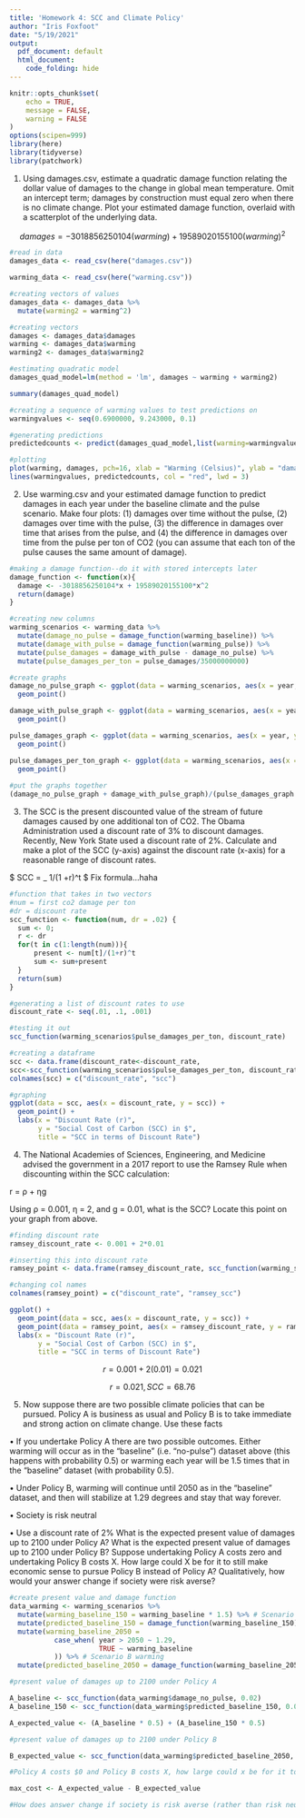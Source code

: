 ```yaml
---
title: 'Homework 4: SCC and Climate Policy'
author: "Iris Foxfoot"
date: "5/19/2021"
output:
  pdf_document: default
  html_document:
    code_folding: hide
---
```


```r
knitr::opts_chunk$set(
	echo = TRUE,
	message = FALSE,
	warning = FALSE
)
options(scipen=999)
library(here)
library(tidyverse)
library(patchwork)
```

1. Using damages.csv, estimate a quadratic damage function relating the dollar value of damages to the change in global mean temperature. Omit an intercept term; damages by construction must equal zero when there is no climate change. Plot your estimated damage function, overlaid with a scatterplot of the underlying data.

$$ damages = -3018856250104(warming) + 19589020155100(warming)^2$$
```r
#read in data
damages_data <- read_csv(here("damages.csv"))

warming_data <- read_csv(here("warming.csv"))

#creating vectors of values
damages_data <- damages_data %>% 
  mutate(warming2 = warming^2)

#creating vectors
damages <- damages_data$damages
warming <- damages_data$warming
warming2 <- damages_data$warming2

#estimating quadratic model
damages_quad_model=lm(method = 'lm', damages ~ warming + warming2)

summary(damages_quad_model)

#creating a sequence of warming values to test predictions on
warmingvalues <- seq(0.6900000, 9.243000, 0.1)

#generating predictions
predictedcounts <- predict(damages_quad_model,list(warming=warmingvalues, warming2=warmingvalues^2))

#plotting
plot(warming, damages, pch=16, xlab = "Warming (Celsius)", ylab = "damage in $", cex.lab = 1.3, col = "blue");
lines(warmingvalues, predictedcounts, col = "red", lwd = 3)
```

2. Use warming.csv and your estimated damage function to predict damages in each year under the baseline climate and the pulse scenario. Make four plots: (1) damages over time without the pulse, (2) damages over time with the pulse, (3) the difference in damages over time that arises from the pulse, and (4) the difference in damages over time from the pulse per ton of
CO2 (you can assume that each ton of the pulse causes the same amount of damage).

```r
#making a damage function--do it with stored intercepts later
damage_function <- function(x){
  damage <- -3018856250104*x + 19589020155100*x^2
  return(damage)
}

#creating new columns
warming_scenarios <- warming_data %>% 
  mutate(damage_no_pulse = damage_function(warming_baseline)) %>% 
  mutate(damage_with_pulse = damage_function(warming_pulse)) %>% 
  mutate(pulse_damages = damage_with_pulse - damage_no_pulse) %>% 
  mutate(pulse_damages_per_ton = pulse_damages/35000000000)

#create graphs
damage_no_pulse_graph <- ggplot(data = warming_scenarios, aes(x = year, y = damage_no_pulse)) +
  geom_point()

damage_with_pulse_graph <- ggplot(data = warming_scenarios, aes(x = year, y = damage_with_pulse)) +
  geom_point()

pulse_damages_graph <- ggplot(data = warming_scenarios, aes(x = year, y = pulse_damages)) +
  geom_point()

pulse_damages_per_ton_graph <- ggplot(data = warming_scenarios, aes(x = year, y = pulse_damages_per_ton)) +
  geom_point()
 
#put the graphs together
(damage_no_pulse_graph + damage_with_pulse_graph)/(pulse_damages_graph + pulse_damages_per_ton_graph)
```

3. The SCC is the present discounted value of the stream of future damages caused by one additional ton of CO2. The Obama Administration used a discount rate of 3% to discount damages. Recently, New York State used a discount rate of 2%. Calculate and make a plot of the SCC (y-axis) against the discount rate (x-axis) for a reasonable range of discount rates.

$ SCC = \sum_ 1/(1 +r)^t $ Fix formula...haha

```r
#function that takes in two vectors
#num = first co2 damage per ton
#dr = discount rate
scc_function <- function(num, dr = .02) {
  sum <- 0;
  r <- dr
  for(t in c(1:length(num))){
      present <- num[t]/(1+r)^t
      sum <- sum+present
  }
  return(sum)
}

#generating a list of discount rates to use
discount_rate <- seq(.01, .1, .001)

#testing it out
scc_function(warming_scenarios$pulse_damages_per_ton, discount_rate)

#creating a dataframe
scc <- data.frame(discount_rate<-discount_rate, 
scc<-scc_function(warming_scenarios$pulse_damages_per_ton, discount_rate))
colnames(scc) = c("discount_rate", "scc")

#graphing
ggplot(data = scc, aes(x = discount_rate, y = scc)) +
  geom_point() +
  labs(x = "Discount Rate (r)", 
       y = "Social Cost of Carbon (SCC) in $",
       title = "SCC in terms of Discount Rate") 
```

4. The National Academies of Sciences, Engineering, and Medicine advised the government in a 2017 report to use the Ramsey Rule when discounting within the SCC calculation:

r = ρ + ηg

Using ρ = 0.001, η = 2, and g = 0.01, what is the SCC? Locate this point on your graph from above.

```r
#finding discount rate
ramsey_discount_rate <- 0.001 + 2*0.01

#inserting this into discount rate
ramsey_point <- data.frame(ramsey_discount_rate, scc_function(warming_scenarios$pulse_damages_per_ton, ramsey_discount_rate))

#changing col names
colnames(ramsey_point) = c("discount_rate", "ramsey_scc")

ggplot() +
  geom_point(data = scc, aes(x = discount_rate, y = scc)) +
  geom_point(data = ramsey_point, aes(x = ramsey_discount_rate, y = ramsey_scc, color = "red", size = 1)) +
  labs(x = "Discount Rate (r)", 
       y = "Social Cost of Carbon (SCC) in $",
       title = "SCC in terms of Discount Rate") 
```



$$ r = 0.001 + 2(0.01)= 0.021 $$


$$ r=0.021, SCC=68.76 $$





5. Now suppose there are two possible climate policies that can be pursued. Policy A is business as usual and Policy B is to take immediate and strong action on climate change. Use these facts

• If you undertake Policy A there are two possible outcomes. Either warming will occur as in the “baseline” (i.e. “no-pulse”) dataset above (this happens with probability 0.5) or warming each year will be 1.5 times that in the “baseline” dataset (with probability 0.5).

• Under Policy B, warming will continue until 2050 as in the “baseline” dataset, and then will stabilize at 1.29 degrees and stay that way forever.

• Society is risk neutral

• Use a discount rate of 2% What is the expected present value of damages up to 2100 under Policy A? What is the expected present value of damages up to 2100 under Policy B? Suppose undertaking Policy A costs zero and undertaking Policy B costs X. How large could X be for it to still make economic sense to pursue Policy B instead of Policy A? Qualitatively, how would your answer change if society were risk averse?

```r
#create present value and damage function
data_warming <- warming_scenarios %>%
  mutate(warming_baseline_150 = warming_baseline * 1.5) %>% # Scenario A warming
  mutate(predicted_baseline_150 = damage_function(warming_baseline_150)) %>% # Scenario A damages
  mutate(warming_baseline_2050 = 
           case_when( year > 2050 ~ 1.29,
                      TRUE ~ warming_baseline
           )) %>% # Scenario B warming
  mutate(predicted_baseline_2050 = damage_function(warming_baseline_2050)) #Scenario B damages

#present value of damages up to 2100 under Policy A

A_baseline <- scc_function(data_warming$damage_no_pulse, 0.02)
A_baseline_150 <- scc_function(data_warming$predicted_baseline_150, 0.02)

A_expected_value <- (A_baseline * 0.5) + (A_baseline_150 * 0.5)

#present value of damages up to 2100 under Policy B

B_expected_value <- scc_function(data_warming$predicted_baseline_2050, 0.02)

#Policy A costs $0 and Policy B costs X, how large could x be for it to make economic sense to pursue Policy b instead of Policy A

max_cost <- A_expected_value - B_expected_value

#How does answer change if society is risk averse (rather than risk neutral)?



```

